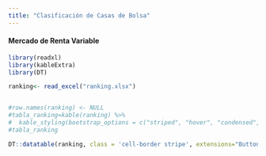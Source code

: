 ```yaml
---
title: "Clasificación de Casas de Bolsa"
---
```


#### Mercado de Renta Variable

```r
library(readxl)
library(kableExtra)
library(DT)

ranking<- read_excel("ranking.xlsx")


#row.names(ranking) <- NULL
#tabla_ranking=kable(ranking) %>%
#  kable_styling(bootstrap_options = c("striped", "hover", "condensed", "responsive"))
#tabla_ranking

DT::datatable(ranking, class = 'cell-border stripe', extensions="Buttons", options = list(pageLength = 27, dom = 'Bfrtip', buttons = c('excel', 'pdf', 'print')))

```
